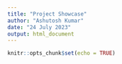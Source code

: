 ```yaml
---
title: "Project Showcase"
author: "Ashutosh Kumar"
date: "24 July 2023"
output: html_document
---
```


```r
knitr::opts_chunk$set(echo = TRUE)
```

